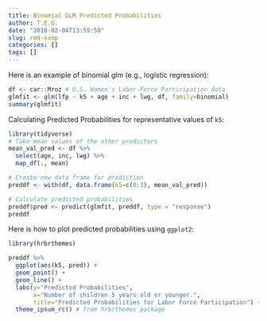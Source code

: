 ```yaml
---
title: Binomial GLM Predicted Probabilities
author: T.E.G.
date: "2018-02-04T13:59:50"
slug: rmd-exmp
categories: []
tags: []
---
```


Here is an example of binomial glm (e.g., logistic regression):

```r
df <- car::Mroz # U.S. Women's Labor-Force Participation data
glmfit <- glm(lfp ~ k5 + age + inc + lwg, df, family=binomial)
summary(glmfit)
```

Calculating Predicted Probabilities for representative values of `k5`:

```r
library(tidyverse)
# Take mean values of the other predictors
mean_val_pred <- df %>% 
  select(age, inc, lwg) %>% 
  map_df(., mean)

# Create new data frame for prediction
preddf <- with(df, data.frame(k5=c(0:3), mean_val_pred))

# Calculate predicted probabilities
preddf$pred <- predict(glmfit, preddf, type = "response")
preddf
```

Here is how to plot predicted probabilities using `ggplot2`:

```r
library(hrbrthemes)

preddf %>% 
  ggplot(aes(k5, pred)) +
  geom_point() +
  geom_line() +
  labs(y="Predicted Probabilities", 
       x="Number of children 5 years old or younger.", 
       title="Predicted Probabilities for Labor Force Participation") +
  theme_ipsum_rc() # from hrbrthemes package


```

